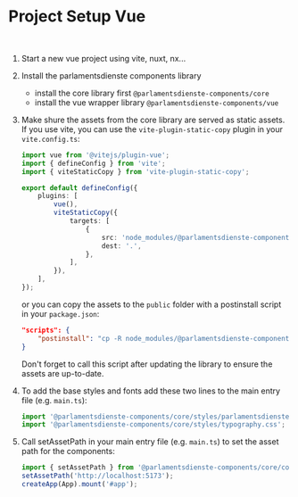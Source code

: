 
<Meta title="Docs/Vue/Vue Project Setup" />

# Project Setup Vue

<br />

1.  Start a new vue project using vite, nuxt, nx...

2.  Install the parlamentsdienste components library

    -   install the core library first `@parlamentsdienste-components/core`
    -   install the vue wrapper library `@parlamentsdienste-components/vue`

3.  Make shure the assets from the core library are served as static assets. If you use vite, you can use the `vite-plugin-static-copy` plugin in your `vite.config.ts`:

    ```typescript
    import vue from '@vitejs/plugin-vue';
    import { defineConfig } from 'vite';
    import { viteStaticCopy } from 'vite-plugin-static-copy';

    export default defineConfig({
        plugins: [
            vue(),
            viteStaticCopy({
                targets: [
                    {
                        src: 'node_modules/@parlamentsdienste-components/core/dist/parlamentsdienstecore/assets',
                        dest: '.',
                    },
                ],
            }),
        ],
    });
    ```

    or you can copy the assets to the `public` folder with a postinstall script in your `package.json`:

    ```json
    "scripts": {
        "postinstall": "cp -R node_modules/@parlamentsdienste-components/core/dist/parlamentsdienstecore/assets public"
    }
    ```

    Don't forget to call this script after updating the library to ensure the assets are up-to-date.

4.  To add the base styles and fonts add these two lines to the main entry file (e.g. `main.ts`):

    ```typescript
    import '@parlamentsdienste-components/core/styles/parlamentsdienstecore.css';
    import '@parlamentsdienste-components/core/styles/typography.css';
    ```

5.  Call setAssetPath in your main entry file (e.g. `main.ts`) to set the asset path for the components:

    ```typescript
    import { setAssetPath } from '@parlamentsdienste-components/core/components';
    setAssetPath('http://localhost:5173');
    createApp(App).mount('#app');
    ```
